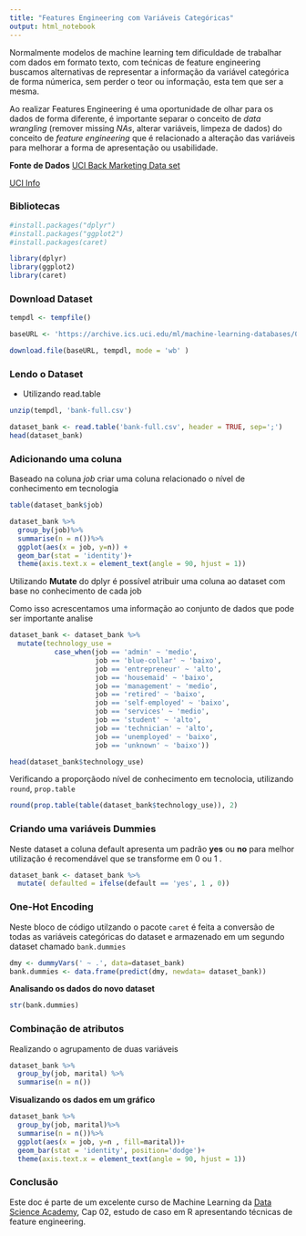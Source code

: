 ```yaml
---
title: "Features Engineering com Variáveis Categóricas"
output: html_notebook
---
```


Normalmente modelos de machine learning tem dificuldade de trabalhar com dados em formato texto, com tećnicas de feature engineering buscamos alternativas de representar a informação da variável categórica de forma númerica, sem perder o teor ou informação, esta tem que ser a mesma.

Ao realizar Features Engineering é uma oportunidade de olhar para os dados de forma diferente, é importante separar o conceito de *data wrangling* (remover missing *NAs*, alterar variáveis, limpeza de dados) do conceito de *feature engineering* que é relacionado a alteração das variáveis para melhorar a forma de apresentação ou usabilidade.

**Fonte de Dados**
[UCI Back Marketing Data set](https://archive.ics.uci.edu/ml/machine-learning-databases/00222/bank.zip)

[UCI Info](https://archive.ics.uci.edu/ml/datasets/bank+marketing)


### Bibliotecas

```r
#install.packages("dplyr")
#install.packages("ggplot2")
#install.packages(caret)

library(dplyr)
library(ggplot2)
library(caret)

```


### Download Dataset

```r
tempdl <- tempfile()

baseURL <- 'https://archive.ics.uci.edu/ml/machine-learning-databases/00222/bank.zip'

download.file(baseURL, tempdl, mode = 'wb' )

```



### Lendo o Dataset
 - Utilizando read.table
 
```r

unzip(tempdl, 'bank-full.csv')

dataset_bank <- read.table('bank-full.csv', header = TRUE, sep=';')
head(dataset_bank)
```

### Adicionando uma coluna

Baseado na coluna *job* criar uma coluna relacionado o nível de conhecimento em tecnologia


```r
table(dataset_bank$job)

```

```r
dataset_bank %>%
  group_by(job)%>%
  summarise(n = n())%>%
  ggplot(aes(x = job, y=n)) + 
  geom_bar(stat = 'identity')+
  theme(axis.text.x = element_text(angle = 90, hjust = 1))
```

Utilizando **Mutate** do dplyr é possível atribuir uma coluna ao dataset com base no conhecimento de cada job

Como isso acrescentamos uma informação ao conjunto de dados que pode ser importante analise

```r

dataset_bank <- dataset_bank %>%
  mutate(technology_use = 
           case_when(job == 'admin' ~ 'medio',
                     job == 'blue-collar' ~ 'baixo',
                     job == 'entrepreneur' ~ 'alto',
                     job == 'housemaid' ~ 'baixo',
                     job == 'management' ~ 'medio',
                     job == 'retired' ~ 'baixo',
                     job == 'self-employed' ~ 'baixo',
                     job == 'services' ~ 'medio',
                     job == 'student' ~ 'alto',
                     job == 'technician' ~ 'alto',
                     job == 'unemployed' ~ 'baixo',
                     job == 'unknown' ~ 'baixo'))

head(dataset_bank$technology_use)
```

Verificando a proporçãodo nível de  conhecimento em tecnolocia, utilizando `round`, `prop.table`

```r
round(prop.table(table(dataset_bank$technology_use)), 2)
```

### Criando uma variáveis Dummies

Neste dataset a coluna default apresenta um padrão **yes** ou **no** para melhor utilização é recomendável que se transforme em 0 ou 1 .

```r
dataset_bank <- dataset_bank %>%
  mutate( defaulted = ifelse(default == 'yes', 1 , 0))

```


### One-Hot Encoding

Neste bloco de código utilzando o pacote `caret` é feita a conversão de todas as variáveis categóricas do dataset e armazenado em um segundo dataset chamado `bank.dummies`

```r
dmy <- dummyVars(' ~ .', data=dataset_bank)
bank.dummies <- data.frame(predict(dmy, newdata= dataset_bank))
```

**Analisando os dados do novo dataset**
```r
str(bank.dummies)
```

### Combinação de atributos

Realizando o agrupamento de duas variáveis

```r
dataset_bank %>%
  group_by(job, marital) %>%
  summarise(n = n())

```


**Visualizando os dados em um gráfico**

```r
dataset_bank %>%
  group_by(job, marital)%>%
  summarise(n = n())%>%
  ggplot(aes(x = job, y=n , fill=marital))+
  geom_bar(stat = 'identity', position='dodge')+
  theme(axis.text.x = element_text(angle = 90, hjust = 1))
```

### Conclusão

Este doc é parte de um excelente curso de Machine Learning da  [Data Science Academy](https://www.datascienceacademy.com.br/start), Cap 02, estudo de caso em R apresentando técnicas de feature engineering. 


